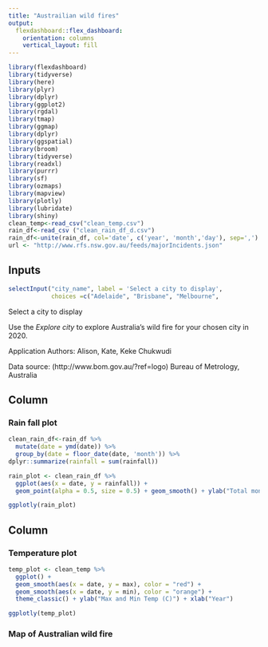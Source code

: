 ```yaml
---
title: "Austrailian wild fires"
output: 
  flexdashboard::flex_dashboard:
    orientation: columns
    vertical_layout: fill
---
```


```r
library(flexdashboard)
library(tidyverse)
library(here)
library(plyr)
library(dplyr)
library(ggplot2)
library(rgdal)
library(tmap)
library(ggmap)
library(dplyr)
library(ggspatial)
library(broom)
library(tidyverse)
library(readxl)
library(purrr)
library(sf)
library(ozmaps)
library(mapview)
library(plotly)
library(lubridate)
library(shiny)
clean_temp<-read_csv("clean_temp.csv")
rain_df<-read_csv ("clean_rain_df_d.csv")
rain_df<-unite(rain_df, col='date', c('year', 'month','day'), sep=',')
url <- "http://www.rfs.nsw.gov.au/feeds/majorIncidents.json"
```


Inputs {.sidebar}
-----------------------------------------------------------------------

```r
selectInput("city_name", label = 'Select a city to display', 
            choices =c("Adelaide", "Brisbane", "Melbourne",                                           "Perth","Sydney"))

```
Select a city to display 

Use the _Explore city_ to explore Australia's wild fire for your chosen city in 2020.  

Application Authors: Alison, Kate, Keke Chukwudi 

Data source: (http://www.bom.gov.au/?ref=logo) Bureau of Metrology, Australia



Column {data-width=650}
-----------------------------------------------------------------------

### Rain fall plot

```r
clean_rain_df<-rain_df %>%
  mutate(date = ymd(date)) %>%
  group_by(date = floor_date(date, 'month')) %>%
dplyr::summarize(rainfall = sum(rainfall))

rain_plot <- clean_rain_df %>%
  ggplot(aes(x = date, y = rainfall)) +
  geom_point(alpha = 0.5, size = 0.5) + geom_smooth() + ylab("Total monthly Rain (cm)") + ylim (0, 2000)

ggplotly(rain_plot)
```

Column {data-width=350}
-----------------------------------------------------------------------

### Temperature plot

```r
temp_plot <- clean_temp %>%
  ggplot() +
  geom_smooth(aes(x = date, y = max), color = "red") +
  geom_smooth(aes(x = date, y = min), color = "orange") +
  theme_classic() + ylab("Max and Min Temp (C)") + xlab("Year")

ggplotly(temp_plot)
```

### Map of Australian wild fire 

```r

```

